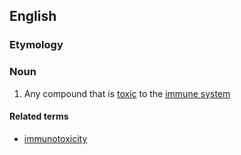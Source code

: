 ==English==

===Etymology===
{{prefix|immuno|toxin|lang=en}}

===Noun===
{{wikipedia}}
{{en-noun}}

# Any compound that is [[toxic]] to the [[immune system]]

====Related terms====
* [[immunotoxicity]]